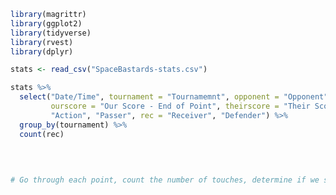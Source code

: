 ```r
library(magrittr)
library(ggplot2)
library(tidyverse)
library(rvest)
library(dplyr)
```

```r
stats <- read_csv("SpaceBastards-stats.csv")

stats %>%
  select("Date/Time", tournament = "Tournamemnt", opponent = "Opponent", time = "Point Elapsed Seconds", "Line", 
         ourscore = "Our Score - End of Point", theirscore = "Their Score - End of Point", "Event Type", 
         "Action", "Passer", rec = "Receiver", "Defender") %>%
  group_by(tournament) %>%
  count(rec)

  
  
  
# Go through each point, count the number of touches, determine if we scored or not.


```